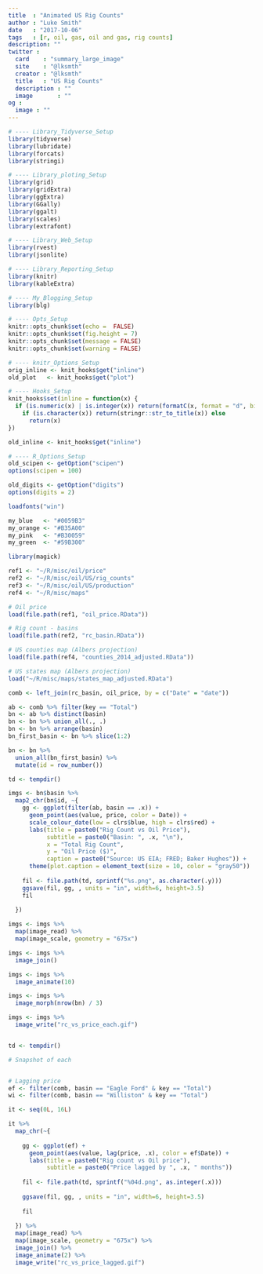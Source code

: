 ```yaml
---
title  : "Animated US Rig Counts"
author : "Luke Smith"
date   : "2017-10-06"
tags   : [r, oil, gas, oil and gas, rig counts]
description: ""
twitter :
  card    : "summary_large_image"
  site    : "@lksmth"
  creator : "@lksmth"
  title   : "US Rig Counts"
  description : ""
  image       : ""
og :
  image : ""
---
```


```r
# ---- Library_Tidyverse_Setup
library(tidyverse)
library(lubridate)
library(forcats)
library(stringi)

# ---- Library_ploting_Setup
library(grid)
library(gridExtra)
library(ggExtra)
library(GGally)
library(ggalt)
library(scales)
library(extrafont)

# ---- Library_Web_Setup
library(rvest)
library(jsonlite)

# ---- Library_Reporting_Setup
library(knitr)
library(kableExtra)

# ---- My_Blogging_Setup
library(blg)
```

```r
# ---- Opts_Setup
knitr::opts_chunk$set(echo =  FALSE)
knitr::opts_chunk$set(fig.height = 7)
knitr::opts_chunk$set(message = FALSE)
knitr::opts_chunk$set(warning = FALSE)
```

```r
# ---- knitr_Options_Setup
orig_inline <- knit_hooks$get("inline")
old_plot   <- knit_hooks$get("plot")

# ---- Hooks_Setup
knit_hooks$set(inline = function(x) {
  if (is.numeric(x) | is.integer(x)) return(formatC(x, format = "d", big.mark = ",")) else
    if (is.character(x)) return(stringr::str_to_title(x)) else
      return(x)
})

old_inline <- knit_hooks$get("inline")
```

```r
# ---- R_Options_Setup
old_scipen <- getOption("scipen")
options(scipen = 100)

old_digits <- getOption("digits")
options(digits = 2)
```

```r
loadfonts("win")

my_blue   <- "#0059B3"
my_orange <- "#B35A00"
my_pink   <- "#B30059"
my_green  <- "#59B300"
```

<!-- Extra setup -->

```r
library(magick)
```

<!-- Load data -->

```r
ref1 <- "~/R/misc/oil/price"
ref2 <- "~/R/misc/oil/US/rig_counts"
ref3 <- "~/R/misc/oil/US/production"
ref4 <- "~/R/misc/maps"

# Oil price
load(file.path(ref1, "oil_price.RData"))

# Rig count - basins
load(file.path(ref2, "rc_basin.RData"))

# US counties map (Albers projection)
load(file.path(ref4, "counties_2014_adjusted.RData"))

# US states map (Albers projection)
load("~/R/misc/maps/states_map_adjusted.RData")

```

```r
comb <- left_join(rc_basin, oil_price, by = c("Date" = "date"))

ab <- comb %>% filter(key == "Total")
bn <- ab %>% distinct(basin)
bn <- bn %>% union_all(., .)
bn <- bn %>% arrange(basin)
bn_first_basin <- bn %>% slice(1:2)

bn <- bn %>%
  union_all(bn_first_basin) %>%
  mutate(id = row_number())

td <- tempdir()

imgs <- bn$basin %>%
  map2_chr(bn$id, ~{
    gg <- ggplot(filter(ab, basin == .x)) +
      geom_point(aes(value, price, color = Date)) +
      scale_colour_date(low = clrs$blue, high = clrs$red) +
      labs(title = paste0("Rig Count vs Oil Price"),
           subtitle = paste0("Basin: ", .x, "\n"),
           x = "Total Rig Count",
           y = "Oil Price ($)",
           caption = paste0("Source: US EIA; FRED; Baker Hughes")) +
      theme(plot.caption = element_text(size = 10, color = "gray50"))
    
    fil <- file.path(td, sprintf("%s.png", as.character(.y)))
    ggsave(fil, gg, , units = "in", width=6, height=3.5)
    fil
    
  })

imgs <- imgs %>% 
  map(image_read) %>%
  map(image_scale, geometry = "675x")

imgs <- imgs %>%
  image_join()

imgs <- imgs %>% 
  image_animate(10)

imgs <- imgs %>% 
  image_morph(nrow(bn) / 3)

imgs <- imgs %>%
  image_write("rc_vs_price_each.gif")


td <- tempdir()

# Snapshot of each


# Lagging price
ef <- filter(comb, basin == "Eagle Ford" & key == "Total")
wi <- filter(comb, basin == "Williston" & key == "Total")

it <- seq(0L, 16L)

it %>%
  map_chr(~{
    
    gg <- ggplot(ef) +
      geom_point(aes(value, lag(price, .x), color = ef$Date)) +
      labs(title = paste0("Rig count vs Oil price"),
           subtitle = paste0("Price lagged by ", .x, " months"))
    
    fil <- file.path(td, sprintf("%04d.png", as.integer(.x)))
    
    ggsave(fil, gg, , units = "in", width=6, height=3.5)
    
    fil
    
  }) %>% 
  map(image_read) %>%
  map(image_scale, geometry = "675x") %>%
  image_join() %>% 
  image_animate(2) %>% 
  image_write("rc_vs_price_lagged.gif")
```

